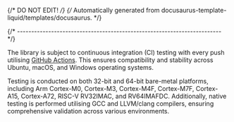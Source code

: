 {/* DO NOT EDIT! */}
{/* Automatically generated from docusaurus-template-liquid/templates/docusaurus. */}

{/* ------------------------------------------------------------------------ */}

The library is subject to continuous integration (CI) testing with every
push utilising [GitHub Actions](https://github.com/{{githubProjectOrganization}}/{{githubProjectName}}/actions).
This ensures compatibility and stability across Ubuntu, macOS, and Windows
operating systems.

Testing is conducted on both 32-bit and 64-bit bare-metal platforms,
including Arm Cortex-M0, Cortex-M3, Cortex-M4F, Cortex-M7F, Cortex-A15,
Cortex-A72, RISC-V RV32IMAC, and RV64IMAFDC. Additionally, native
testing is performed utilising GCC and LLVM/clang compilers, ensuring
comprehensive validation across various environments.
